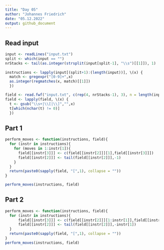 ```yaml
---
title: "Day 05"
author: "Johannes Friedrich"
date: "05.12.2022"
output: github_document
---
```


## Read input

```r
input <- readLines("input.txt")
split <- which(input == "")
nrStacks <- tail(as.integer(strsplit(input[split-1], "\\s")[[1]]), 1)
  
instructions <- lapply(input[(split+1):(length(input))], \(x) {
  match <- gregexpr("[0-9]+",x)
  as.integer(regmatches(x, match)[[1]])
  })

field <- read.fwf("input.txt", c(rep(4, nrStacks-1), 3), n = length(input)-length(instructions)-2)
field <- lapply(field, \(x) {
  t <- gsub("\\s+|\\[|\\]","",x)
  t[which(nchar(t) != 0)]
  })
```

## Part 1

```r
perform_moves <- function(instructions, field){
  for (instr in instructions){
    for (moves in 1:instr[1]){
      field[[instr[3]]] <- c(field[[instr[2]]][1],field[[instr[3]]])
      field[[instr[2]]] <- tail(field[[instr[2]]],-1)
    }
  }
  return(paste0(sapply(field, "[",1), collapse = ""))
}

perform_moves(instructions, field)
```

## Part 2

```r
perform_moves <- function(instructions, field){
  for (instr in instructions){
      field[[instr[3]]] <- c(field[[instr[2]]][1:instr[1]],field[[instr[3]]])
      field[[instr[2]]] <- tail(field[[instr[2]]],-instr[1])
  }
  return(paste0(sapply(field, "[",1), collapse = ""))
}
perform_moves(instructions, field)
```

